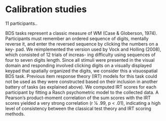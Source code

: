 # Calibration studies {#calibration_studies}




11 participants..

BDS tasks represent a classic measure of WM (Case & Globerson, 1974). Participants must remember an ordered sequence of digits, mentally reverse it, and enter the reversed sequence by clicking the numbers on a key- pad. We reimplemented the version used by Vock and Holling (2008), which consisted of 12 trials of increas- ing difficulty using sequences of four to seven digits length. Since all stimuli were presented in the visual domain and responding involved clicking digits on a visually displayed keypad that spatially organized the digits, we consider this a visuospatial BDS task. Previous item response theory (IRT) models for this task could not be used as they were constructed based on their inclusion in another battery of tasks (as explained above). We computed IRT scores for each participant by fitting a Rasch psychometric model to the collected data. A Pearson’s product-moment correlation of the sum scores with the IRT scores yielded a very strong correlation (r 1⁄4 .99, p < .01), indicating a high level of
consistency between the classical test theory and IRT scoring methods.


